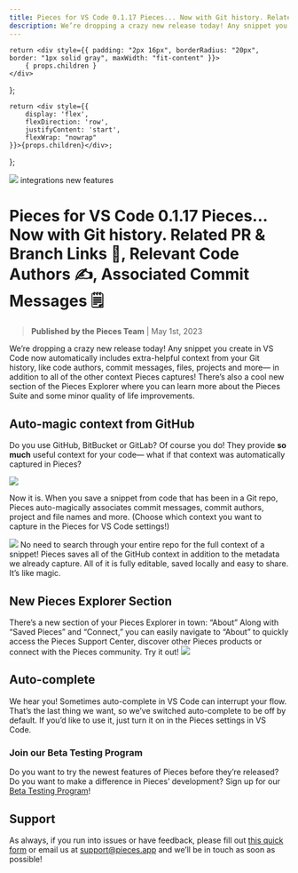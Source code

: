 ```yaml
---
title: Pieces for VS Code 0.1.17 Pieces... Now with Git history. Related PR & Branch Links 🔗, Relevant Code Authors ✍️, Associated Commit Messages 🗒️
description: We’re dropping a crazy new release today! Any snippet you create in VS Code now automatically includes extra-helpful context from your Git history, like code authors, commit messages, files, projects and more— in addition to all of the other context Pieces captures! There’s also a cool new section of the Pieces Explorer where you can learn more about the Pieces Suite and some minor quality of life improvements.
---
```


    return <div style={{ padding: "2px 16px", borderRadius: "20px", border: "1px solid gray", maxWidth: "fit-content" }}>
        { props.children }
    </div>
};

    return <div style={{
        display: 'flex',
        flexDirection: 'row',
        justifyContent: 'start',
        flexWrap: "nowrap"
    }}>{props.children}</div>;
};

<link rel="canonical" href="https://code.pieces.app/updates/pieces-for-vs-code-0117-gitmore-context" />

![](https://uploads-ssl.webflow.com/6143afec68f555387049efb3/6356aab6780ba88764e65b2f_VSCode0_1_17Git_4f0117ad4799e6cfd4ce26c2a05ec70c_2000.jpeg)
<GridFlexRow><Tag>integrations</Tag> <Tag>new features</Tag></GridFlexRow>

# Pieces for VS Code 0.1.17 Pieces... Now with Git history. Related PR & Branch Links 🔗, Relevant Code Authors ✍️, Associated Commit Messages 🗒️
> **Published by the Pieces Team** | May 1st, 2023

We’re dropping a crazy new release today! Any snippet you create in VS Code now automatically includes extra-helpful context from your Git history, like code authors, commit messages, files, projects and more— in addition to all of the other context Pieces captures! There’s also a cool new section of the Pieces Explorer where you can learn more about the Pieces Suite and some minor quality of life improvements.

## Auto-magic context from GitHub
Do you use GitHub, BitBucket or GitLab? Of course you do! They provide <strong>so much</strong> useful context for your code— what if that context was automatically captured in Pieces?

![](https://uploads-ssl.webflow.com/6143afec68f555387049efb3/6356b11f01ef3f3a2ffb218f_ScreenShot2022-10-24at8_32_36AM_3442c7a0cae668fdea0579f8c0fe3faf_800.png)

Now it is. When you save a snippet from code that has been in a Git repo, Pieces auto-magically associates commit messages, commit authors, project and file names and more. (Choose which context you want to capture in the Pieces for VS Code settings!)

![](https://uploads-ssl.webflow.com/6143afec68f555387049efb3/6356aab7780ba81e19e65b31_ScreenShot2022-10-21at12_47_14PM_c7f56cce9759854aea1472caa075ffe9_800.png)
No need to search through your entire repo for the full context of a snippet! Pieces saves all of the GitHub context in addition to the metadata we already capture. All of it is fully editable, saved locally and easy to share. It’s like magic.

## New Pieces Explorer Section
There’s a new section of your Pieces Explorer in town: “About”
Along with “Saved Pieces” and “Connect,” you can easily navigate to “About” to quickly access the Pieces Support Center, discover other Pieces products or connect with the Pieces community. Try it out!
![](https://uploads-ssl.webflow.com/6143afec68f555387049efb3/6356aab7780ba80f34e65b30_ScreenShot2022-10-20at2_20_24PM_9ad48d1fa7fc4f7deee78005baca2f4b_800.png)

## Auto-complete
We hear you! Sometimes auto-complete in VS Code can interrupt your flow. That’s the last thing we want, so we’ve switched auto-complete to be off by default. If you’d like to use it, just turn it on in the Pieces settings in VS Code.

### Join our Beta Testing Program
Do you want to try the newest features of Pieces before they’re released? Do you want to make a difference in Pieces’ development? Sign up for our <a href="https://getpieces.typeform.com/to/XGGlUqEI" target="_blank" rel="noopener noreferrer">Beta Testing Program</a>!

## Support
As always, if you run into issues or have feedback, please fill out <a href="https://getpieces.typeform.com/to/mCjBSIjF" target="_blank" rel="noopener noreferrer">this quick form</a> or email us at <a href="mailto:support@pieces.app" target="_blank" rel="noopener noreferrer">support@pieces.app</a> and we’ll be in touch as soon as possible!
